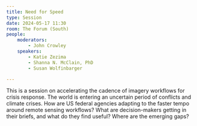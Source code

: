 ```yaml
---
title: Need for Speed
type: Session
date: 2024-05-17 11:30
room: The Forum (South)
people:
    moderators:
        - John Crowley
    speakers:
        - Katie Zezima
        - Shanna N. McClain, PhD
        - Susan Wolfinbarger

---
```

This is a session on accelerating the cadence of imagery workflows for crisis response. The world is entering an uncertain period of conflicts and climate crises. How are US federal agencies adapting to the faster tempo around remote sensing workflows? What are decision-makers getting in their briefs, and what do they find useful? Where are the emerging gaps?